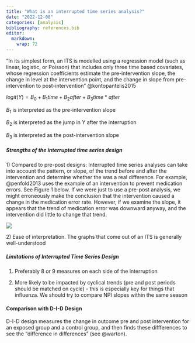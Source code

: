 ```yaml
---
title: "What is an interrupted time series analysis?"
date: "2022-12-08"
categories: [analysis]
bibliography: references.bib
editor: 
  markdown: 
    wrap: 72
---
```


"In its simplest form, an ITS is modelled using a regression model (such
as linear, logistic, or Poisson) that includes only three time based
covariates, whose regression coefficients estimate the pre-intervention
slope, the change in level at the intervention point, and the change in
slope from pre-intervention to post-intervention" @kontopantelis2015

$logit(Y)=B_0 + B_1 time + B_2 after + B_3time*after$

$B_1$ is interpreted as the pre-intervention slope

$B_2$ is interpreted as the jump in Y after the interruption

$B_3$ is interpreted as the post-intervention slope

##### Strengths of the interrupted time series design

1\) Compared to pre-post designs: Interrupted time series analyses can
take into account the pattern, or slope, of the trend before and after
the intervention and determine whether the was a real difference. For
example, @penfold2013 uses the example of an intervention to prevent
medication errors. See Figure 1 below. If we were just to use a pre-post
analysis, we might erroneously make the conclusion that the intervention
caused a change in the medication error rate. However, if we examine the
slope, it appears that the trend of medication error was downward
anyway, and the intervention did little to change that trend.

![](images/Screen%20Shot%202022-12-08%20at%204.55.58%20PM.png)

2\) Ease of interpretation. The graphs that come out of an ITS is
generally well-understood

##### Limitations of Interrupted Time Series Design

1.  Preferably 8 or 9 measures on each side of the interruption

2.  More likely to be impacted by cyclical trends (pre and post periods
    should be matched on cycle) - this is especially key for things that
    influenza. We should try to compare NPI slopes within the same
    season

#### Comparison with D-I-D Design

D-I-D design measures the change in outcome pre and post intervention
for an exposed group and a control group, and then finds these
diffferences to see the "difference in differences" (see @warton).
